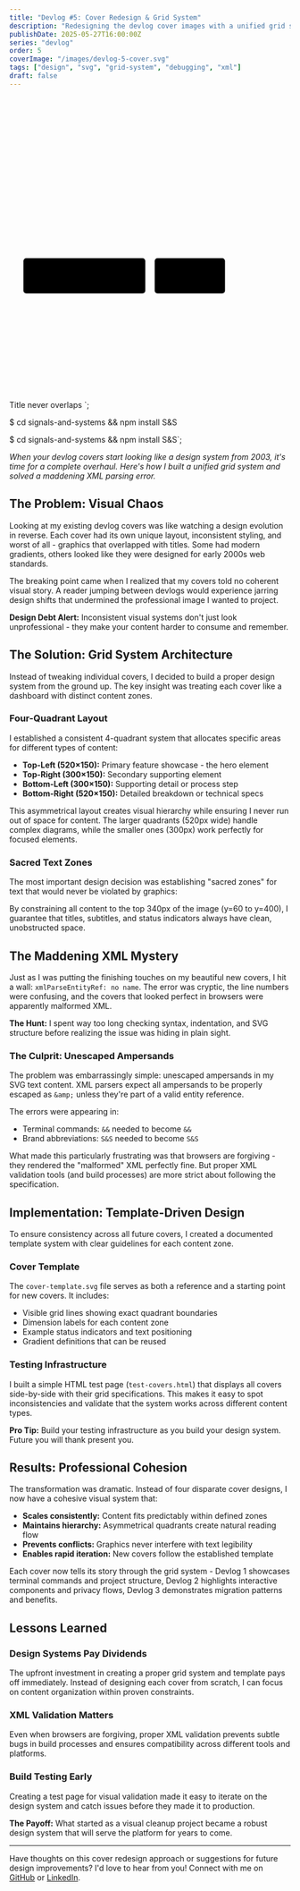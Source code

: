 ```yaml
---
title: "Devlog #5: Cover Redesign & Grid System"
description: "Redesigning the devlog cover images with a unified grid system and tackling an elusive XML parsing error that had me stumped."
publishDate: 2025-05-27T16:00:00Z
series: "devlog"
order: 5
coverImage: "/images/devlog-5-cover.svg"
tags: ["design", "svg", "grid-system", "debugging", "xml"]
draft: false
---
```



<svg width="1200" height="630">
  <!-- Random positioning, overlapping elements -->
  <text x="600" y="500">Title overlaps with graphics</text>
</svg>

<!-- After: Grid system -->
<svg width="1200" height="630" viewBox="0 0 1200 630">
  <!-- Content quadrants: y=60 to y=400 -->
  <rect x="60" y="60" width="520" height="150" rx="12"/>
  <rect x="620" y="60" width="300" height="150" rx="12"/>
  
  <!-- Fixed text areas: y=420+ -->
  <text x="600" y="450">Title never overlaps</text>
</svg>`;

<text>$ cd signals-and-systems && npm install</text>
<text>S&S</text>

<!-- Solution: Proper XML escaping -->
<text>$ cd signals-and-systems &amp;&amp; npm install</text>
<text>S&amp;S</text>`;

<p class="lead">
  <em>When your devlog covers start looking like a design system from 2003, it's time for a complete overhaul. Here's how I built a unified grid system and solved a maddening XML parsing error.</em>
</p>

<h2 class="text-2xl font-bold mt-8 mb-4">The Problem: Visual Chaos</h2>

<p>
  Looking at my existing devlog covers was like watching a design evolution in reverse. Each cover had its own unique layout, inconsistent styling, and worst of all - graphics that overlapped with titles. Some had modern gradients, others looked like they were designed for early 2000s web standards.
</p>

<p>
  The breaking point came when I realized that my covers told no coherent visual story. A reader jumping between devlogs would experience jarring design shifts that undermined the professional image I wanted to project.
</p>

<CalloutBox type="warning">
  <p><strong>Design Debt Alert:</strong> Inconsistent visual systems don't just look unprofessional - they make your content harder to consume and remember.</p>
</CalloutBox>

<h2 class="text-2xl font-bold mt-8 mb-4">The Solution: Grid System Architecture</h2>

<p>
  Instead of tweaking individual covers, I decided to build a proper design system from the ground up. The key insight was treating each cover like a dashboard with distinct content zones.
</p>

<h3 class="text-xl font-semibold mt-6 mb-3">Four-Quadrant Layout</h3>

<p>
  I established a consistent 4-quadrant system that allocates specific areas for different types of content:
</p>

<ul class="space-y-2">
  <li><strong>Top-Left (520×150):</strong> Primary feature showcase - the hero element</li>
  <li><strong>Top-Right (300×150):</strong> Secondary supporting element</li>
  <li><strong>Bottom-Left (300×150):</strong> Supporting detail or process step</li>
  <li><strong>Bottom-Right (520×150):</strong> Detailed breakdown or technical specs</li>
</ul>

<p>
  This asymmetrical layout creates visual hierarchy while ensuring I never run out of space for content. The larger quadrants (520px wide) handle complex diagrams, while the smaller ones (300px) work perfectly for focused elements.
</p>

<h3 class="text-xl font-semibold mt-6 mb-3">Sacred Text Zones</h3>

<p>
  The most important design decision was establishing "sacred zones" for text that would never be violated by graphics:
</p>

<CodeBlock 
  code={beforeAfterExample}
  lang="xml" 
  filename="grid-system.svg" 
/>

<p>
  By constraining all content to the top 340px of the image (y=60 to y=400), I guarantee that titles, subtitles, and status indicators always have clean, unobstructed space.
</p>

<h2 class="text-2xl font-bold mt-8 mb-4">The Maddening XML Mystery</h2>

<p>
  Just as I was putting the finishing touches on my beautiful new covers, I hit a wall: <code>xmlParseEntityRef: no name</code>. The error was cryptic, the line numbers were confusing, and the covers that looked perfect in browsers were apparently malformed XML.
</p>

<CalloutBox type="danger">
  <p><strong>The Hunt:</strong> I spent way too long checking syntax, indentation, and SVG structure before realizing the issue was hiding in plain sight.</p>
</CalloutBox>

<h3 class="text-xl font-semibold mt-6 mb-3">The Culprit: Unescaped Ampersands</h3>

<p>
  The problem was embarrassingly simple: unescaped ampersands in my SVG text content. XML parsers expect all ampersands to be properly escaped as <code>&amp;amp;</code> unless they're part of a valid entity reference.
</p>

<CodeBlock 
  code={xmlErrorExample}
  lang="xml" 
  filename="xml-escaping.svg" 
/>

<p>
  The errors were appearing in:
</p>

<ul class="space-y-1">
  <li>Terminal commands: <code>&&</code> needed to become <code>&amp;&amp;</code></li>
  <li>Brand abbreviations: <code>S&S</code> needed to become <code>S&amp;S</code></li>
</ul>

<p>
  What made this particularly frustrating was that browsers are forgiving - they rendered the "malformed" XML perfectly fine. But proper XML validation tools (and build processes) are more strict about following the specification.
</p>

<h2 class="text-2xl font-bold mt-8 mb-4">Implementation: Template-Driven Design</h2>

<p>
  To ensure consistency across all future covers, I created a documented template system with clear guidelines for each content zone.
</p>

<h3 class="text-xl font-semibold mt-6 mb-3">Cover Template</h3>

<p>
  The <code>cover-template.svg</code> file serves as both a reference and a starting point for new covers. It includes:
</p>

<ul class="space-y-1">
  <li>Visible grid lines showing exact quadrant boundaries</li>
  <li>Dimension labels for each content zone</li>
  <li>Example status indicators and text positioning</li>
  <li>Gradient definitions that can be reused</li>
</ul>

<h3 class="text-xl font-semibold mt-6 mb-3">Testing Infrastructure</h3>

<p>
  I built a simple HTML test page (<code>test-covers.html</code>) that displays all covers side-by-side with their grid specifications. This makes it easy to spot inconsistencies and validate that the system works across different content types.
</p>

<CalloutBox type="info">
  <p><strong>Pro Tip:</strong> Build your testing infrastructure as you build your design system. Future you will thank present you.</p>
</CalloutBox>

<h2 class="text-2xl font-bold mt-8 mb-4">Results: Professional Cohesion</h2>

<p>
  The transformation was dramatic. Instead of four disparate cover designs, I now have a cohesive visual system that:
</p>

<ul class="space-y-2">
  <li><strong>Scales consistently:</strong> Content fits predictably within defined zones</li>
  <li><strong>Maintains hierarchy:</strong> Asymmetrical quadrants create natural reading flow</li>
  <li><strong>Prevents conflicts:</strong> Graphics never interfere with text legibility</li>
  <li><strong>Enables rapid iteration:</strong> New covers follow the established template</li>
</ul>

<p>
  Each cover now tells its story through the grid system - Devlog 1 showcases terminal commands and project structure, Devlog 2 highlights interactive components and privacy flows, Devlog 3 demonstrates migration patterns and benefits.
</p>

<h2 class="text-2xl font-bold mt-8 mb-4">Lessons Learned</h2>

<h3 class="text-xl font-semibold mt-6 mb-3">Design Systems Pay Dividends</h3>

<p>
  The upfront investment in creating a proper grid system and template pays off immediately. Instead of designing each cover from scratch, I can focus on content organization within proven constraints.
</p>

<h3 class="text-xl font-semibold mt-6 mb-3">XML Validation Matters</h3>

<p>
  Even when browsers are forgiving, proper XML validation prevents subtle bugs in build processes and ensures compatibility across different tools and platforms.
</p>

<h3 class="text-xl font-semibold mt-6 mb-3">Build Testing Early</h3>

<p>
  Creating a test page for visual validation made it easy to iterate on the design system and catch issues before they made it to production.
</p>

<CalloutBox type="success">
  <p><strong>The Payoff:</strong> What started as a visual cleanup project became a robust design system that will serve the platform for years to come.</p>
</CalloutBox>

---

<CalloutBox type="tip" title="Join the Conversation">
  <p>
    Have thoughts on this cover redesign approach or suggestions for future design improvements? I'd love to hear from you!
    Connect with me on <a href="https://github.com/Tamok" class="text-blue-600 hover:text-blue-800">GitHub</a> or
    <a href="https://www.linkedin.com/in/jonathan-engeln/" class="text-blue-600 hover:text-blue-800">LinkedIn</a>.
  </p>
</CalloutBox>
